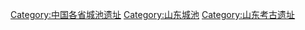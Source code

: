 [[Category:中国各省城池遗址|Category:中国各省城池遗址]]
[[Category:山东城池|Category:山东城池]]
[[Category:山东考古遗址|Category:山东考古遗址]]